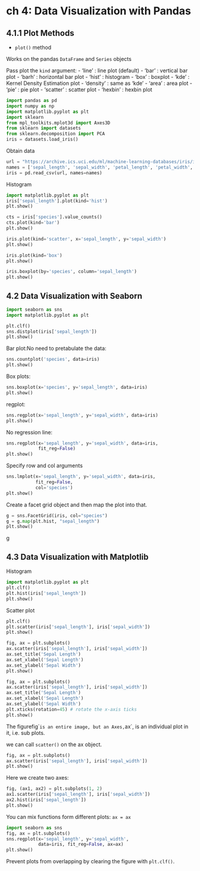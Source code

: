 # ch 4: Data Visualization with Pandas

## 4.1.1 Plot Methods

- `plot()` method

Works on the pandas `DataFrame` and `Series` objects

Pass plot the `kind` argument:
- 'line' : line plot (default)
- 'bar' : vertical bar plot
- 'barh' : horizontal bar plot
- 'hist' : histogram
- 'box' : boxplot
- 'kde' : Kernel Density Estimation plot
- 'density' : same as ‘kde’
- 'area' : area plot
- 'pie' : pie plot
- 'scatter' : scatter plot
- 'hexbin' : hexbin plot

```python
import pandas as pd
import numpy as np
import matplotlib.pyplot as plt
import sklearn
from mpl_toolkits.mplot3d import Axes3D
from sklearn import datasets
from sklearn.decomposition import PCA
iris = datasets.load_iris()
```


Obtain data

```python
url = "https://archive.ics.uci.edu/ml/machine-learning-databases/iris/iris.data"
names = ['sepal_length', 'sepal_width', 'petal_length', 'petal_width', 'species']
iris = pd.read_csv(url, names=names)
```

Histogram


```python
import matplotlib.pyplot as plt
iris['sepal_length'].plot(kind='hist')
plt.show()
```



```python
cts = iris['species'].value_counts()
cts.plot(kind='bar')
plt.show()
```


```python
iris.plot(kind='scatter', x='sepal_length', y='sepal_width')
plt.show()
```

```python
iris.plot(kind='box')
plt.show()
```

```python
iris.boxplot(by='species', column='sepal_length')
plt.show()
```



## 4.2 Data Visualization with Seaborn

```python
import seaborn as sns
import matplotlib.pyplot as plt

plt.clf()
sns.distplot(iris['sepal_length'])
plt.show()
```

Bar plot:No need to pretabulate the data:

```python
sns.countplot('species', data=iris)
plt.show()
```

Box plots:

```python
sns.boxplot(x='species', y='sepal_length', data=iris)
plt.show()
```

regplot:

```python
sns.regplot(x='sepal_length', y='sepal_width', data=iris)
plt.show()
```


No regression line:

```python
sns.regplot(x='sepal_length', y='sepal_width', data=iris,
            fit_reg=False)
plt.show()
```

Specify row and col arguments

```python
sns.lmplot(x='sepal_length', y='sepal_width', data=iris,
           fit_reg=False,
           col='species')
plt.show()
```

Create a facet grid object and then map the plot into that.

```python
g = sns.FacetGrid(iris, col="species")
g = g.map(plt.hist, "sepal_length")
plt.show()
```

g

## 4.3 Data Visualization with Matplotlib

Histogram

```python
import matplotlib.pyplot as plt
plt.clf()
plt.hist(iris['sepal_length'])
plt.show()
```

Scatter plot

```python
plt.clf()
plt.scatter(iris['sepal_length'], iris['sepal_width'])
plt.show()
```


```python
fig, ax = plt.subplots()
ax.scatter(iris['sepal_length'], iris['sepal_width'])
ax.set_title('Sepal Length')
ax.set_xlabel('Sepal Length')
ax.set_ylabel('Sepal Width')
plt.show()
```


```python
fig, ax = plt.subplots()
ax.scatter(iris['sepal_length'], iris['sepal_width'])
ax.set_title('Sepal Length')
ax.set_xlabel('Sepal Length')
ax.set_ylabel('Sepal Width')
plt.xticks(rotation=45) # rotate the x-axis ticks
plt.show()
```

The figure` `fig`` is an entire image, but an Axes, `ax`,  is an individual plot in it, i.e. sub plots.

we can call `scatter()` on the ax object.

```python
fig, ax = plt.subplots()
ax.scatter(iris['sepal_length'], iris['sepal_width'])
plt.show()
```

Here we create two axes:

```python
fig, (ax1, ax2) = plt.subplots(1, 2)
ax1.scatter(iris['sepal_length'], iris['sepal_width'])
ax2.hist(iris['sepal_length'])
plt.show()
```

You can mix functions form different plots: `ax = ax`

```python
import seaborn as sns
fig, ax = plt.subplots()
sns.regplot(x='sepal_length', y='sepal_width',
            data=iris, fit_reg=False, ax=ax)
plt.show()
```

Prevent plots from overlapping by clearing the figure with `plt.clf()`.

